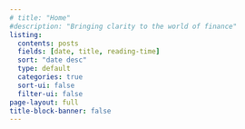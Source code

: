 ```yaml
---
# title: "Home"
#description: "Bringing clarity to the world of finance"
listing:
  contents: posts
  fields: [date, title, reading-time]
  sort: "date desc"
  type: default
  categories: true
  sort-ui: false
  filter-ui: false
page-layout: full
title-block-banner: false
---
```

